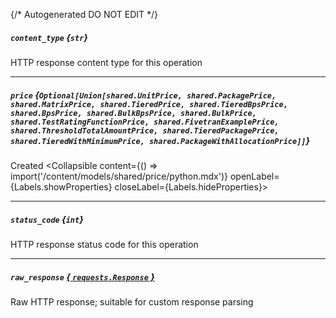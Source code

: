 {/* Autogenerated DO NOT EDIT  */}

##### `content_type` *{`str`}*
HTTP response content type for this operation

---
##### `price` *{`Optional[Union[shared.UnitPrice, shared.PackagePrice, shared.MatrixPrice, shared.TieredPrice, shared.TieredBpsPrice, shared.BpsPrice, shared.BulkBpsPrice, shared.BulkPrice, shared.TestRatingFunctionPrice, shared.FivetranExamplePrice, shared.ThresholdTotalAmountPrice, shared.TieredPackagePrice, shared.TieredWithMinimumPrice, shared.PackageWithAllocationPrice]]`}*
Created
<Collapsible content={() => import('/content/models/shared/price/python.mdx')} openLabel={Labels.showProperties} closeLabel={Labels.hideProperties}>
</Collapsible>

---
##### `status_code` *{`int`}*
HTTP response status code for this operation

---
##### `raw_response` [*{ `requests.Response` }*](https://requests.readthedocs.io/en/latest/api/#requests.Response)
Raw HTTP response; suitable for custom response parsing


